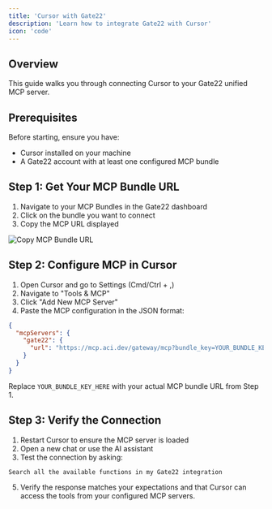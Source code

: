 ```yaml
---
title: 'Cursor with Gate22'
description: 'Learn how to integrate Gate22 with Cursor'
icon: 'code'
---
```


## Overview

This guide walks you through connecting Cursor to your Gate22 unified MCP server.

## Prerequisites

Before starting, ensure you have:

- Cursor installed on your machine
- A Gate22 account with at least one configured MCP bundle

## Step 1: Get Your MCP Bundle URL

1. Navigate to your MCP Bundles in the Gate22 dashboard
2. Click on the bundle you want to connect
3. Copy the MCP URL displayed

<Frame>
  <img src="/images/platform/quickstart-copy-mcpurl.png" alt="Copy MCP Bundle URL" />
</Frame>

## Step 2: Configure MCP in Cursor

1. Open Cursor and go to Settings (Cmd/Ctrl + ,)
2. Navigate to "Tools & MCP"
3. Click "Add New MCP Server"
4. Paste the MCP configuration in the JSON format:

```json
{
  "mcpServers": {
    "gate22": {
      "url": "https://mcp.aci.dev/gateway/mcp?bundle_key=YOUR_BUNDLE_KEY_HERE"
    }
  }
}
```

Replace `YOUR_BUNDLE_KEY_HERE` with your actual MCP bundle URL from Step 1.

## Step 3: Verify the Connection

1. Restart Cursor to ensure the MCP server is loaded
2. Open a new chat or use the AI assistant
4. Test the connection by asking:

```
Search all the available functions in my Gate22 integration
```

5. Verify the response matches your expectations and that Cursor can access the tools from your configured MCP servers.

